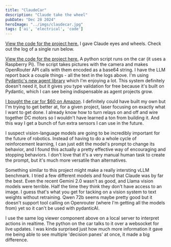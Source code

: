 ```yaml
---
title: "ClaudeCar"
description: "Claude take the wheel"
pubDate: "Dec 28 2024"
heroImage: "../imgs/claudecar.jpg"
tags: ['ai', 'electrical', 'code']
---
```


[View the code for the project here.](https://github.com/pwspen/vlmcar)
I gave Claude eyes and wheels. Check out the log of a single run below.


<LogViewer mode="playback" logs_fpath="/src/content/imgs/test_log.json" client:load />

[View the code for the project here.](https://github.com/pwspen/vlmcar)
A python script runs on the car (it uses a Raspberry Pi). The script takes pictures with the camera
and makes OpenRouter API calls with them encoded as a base64 string. I have the LLM report back a couple things -
all the text in the logs above. I'm using [Pydantic's new agent library](https://ai.pydantic.dev/) which
I'm enjoying a lot. This system definitely doesn't need it, but it gives you type validation for free
because it's built on Pydantic, which I can see being indispensable as agent projects grow.

[I bought the car for $60 on Amazon](https://www.amazon.com/Freenove-Raspberry-Tracking-Avoidance-Ultrasonic/dp/B07YD2LT9D).
I definitely could have built my own but I'm trying to get better at, for a given project, laser
focusing on exactly what I want to get done. I already know how to turn relays on and off
and wire together DC motors so I wouldn't have learned a ton from building it. And this way
I get a bunch of fun extra sensors I can use in the future.

I suspect vision-language models are going to be incredibly important for the future of robotics. Instead of having to do
a whole cycle of reinforcement learning, I can just edit the model's prompt to change its behavior, and I found this
actually a pretty effective way of encouraging and stopping behaviors. I don't love that it's a very manual human task
to create the prompt, but it's much more versatile than alternatives.

Something similar to this project might make a really intersting vLLM benchmark. I tried a few different models
and found that Claude was by far the best. Even the recent Gemini 2.0 wasn't as good, and Llama vision models were
terrible. Half the time they think they don't have access to an image. I guess that's what you get for tacking on
a vision system to text weights without retraining. Qwen 72b seems maybe pretty good but it doesn't support tool calling
on Openrouter (where I'm getting all the models from) yet so it can't be used with pydanticAI.

I use the same log viewer component above on a local server to interpret actions in realtime. The python on the car talks
to it over a websocket for live updates. I was kinda surprised just how much more information it gave me being able to see
multiple 'decision panes' at once, it made a big difference.